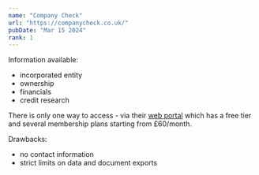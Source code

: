 ```yaml
---
name: "Company Check"
url: "https://companycheck.co.uk/"
pubDate: "Mar 15 2024"
rank: 1
---
```


Information available:

- incorporated entity
- ownership
- financials
- credit research

There is only one way to access - via their [web portal](https://companycheck.co.uk/) which has a free tier and several membership
plans starting from £60/month.

Drawbacks:

- no contact information
- strict limits on data and document exports
